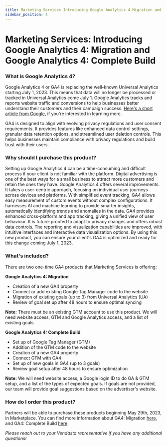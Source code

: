 ```yaml
---
title: Marketing Services Introducing Google Analytics 4 Migration and Google Analytics 4 Complete Build
sidebar_position: 4
---
```


# Marketing Services: Introducing Google Analytics 4: Migration and Google Analytics 4: Complete Build

### What is Google Analytics 4?

Google Analytics 4 or GA4 is replacing the well-known Universal Analytics starting July 1, 2023. This means that data will no longer be processed or tracked in Universal Analytics come July 1. Google Analytics tracks and reports website traffic and conversions to help businesses better understand their customers and their campaign success. [Here's a short article from Google](https://support.google.com/analytics/answer/11583528?hl=en), if you're interested in learning more.

GA4 is designed to align with evolving privacy regulations and user consent requirements. It provides features like enhanced data control settings, granular data retention options, and streamlined user deletion controls. This helps businesses maintain compliance with privacy regulations and build trust with their users.

### Why should I purchase this product?

Setting up Google Analytics 4 can be a time-consuming and difficult process if your client is not familiar with the platform. Digital advertising is one of the best ways for a small business to attract more customers and retain the ones they have. Google Analytics 4 offers several improvements. It takes a user-centric approach, focusing on individual user journeys across devices and platforms. With simplified event tracking, GA4 allows easy measurement of custom events without complex configurations. It harnesses AI and machine learning to provide smarter insights, automatically identifying trends and anomalies in the data. GA4 provides enhanced cross-platform and app tracking, giving a unified view of user behaviour. It is future-proofed to adapt to privacy changes and offers robust data controls. The reporting and visualization capabilities are improved, with intuitive interfaces and interactive data visualization options. By using this new product, you can ensure your client's GA4 is optimized and ready for this change coming July 1, 2023.

### What's included?

There are two one-time GA4 products that Marketing Services is offering:

**Google Analytics 4: Migration**

- Creation of a new GA4 property
- Connect or add existing Google Tag Manager code to the website
- Migration of existing goals (up to 3) from Universal Analytics (UA)
- Review of goal set up after 48 hours to ensure optimal syncing

**Note:** There must be an existing GTM account to use this product. We will need website access, GTM and Google Analytics access, and a list of existing goals.

**Google Analytics 4: Complete Build**

- Set up of Google Tag Manager (GTM)
- Addition of the GTM code to the website
- Creation of a new GA4 property
- Connect GTM with GA4
- Set up of new goals in GA4 (up to 3 goals)
- Review goal setup after 48 hours to ensure optimization

**Note:** We will need website access, a Google login ID to do GA & GTM setup, and a list of the types of expected goals. If goals are not provided, our team will provide goal suggestions based on the advertiser's website.

### How do I order this product?

Partners will be able to purchase these products beginning May 29th, 2023, in Marketplace. You can find more information about GA4: Migration [here](https://partners.vendasta.com/marketplace/products/MP-PVJN8FT7G63M4RJF5GNGTGQ4NRXXR8WK), and GA4: Complete Build [here](https://partners.vendasta.com/marketplace/products/MP-87SQTMSDZVRSBZZ4CWG46BHWXDM2BDSB).

*Please reach out to your Vendasta representative if you have any additional questions!*
